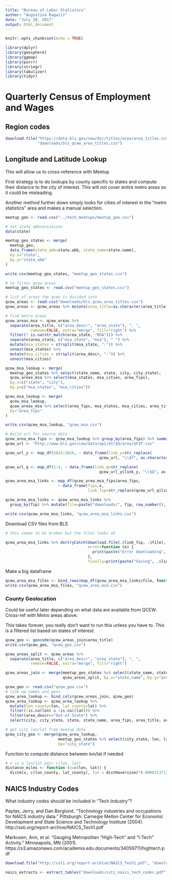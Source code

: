 ```yaml
---
title: "Bureau of Labor Statistics"
author: "Augustina Ragwitz"
date: "July 28, 2017"
output: html_document
---
```


```r
knitr::opts_chunk$set(echo = TRUE)

library(dplyr)
library(geosphere)
library(ggmap)
library(purrr)
library(stringr)
library(tabulizer)
library(tidyr)
```


# Quarterly Census of Employment and Wages

## Region codes
```r
download.file("https://data.bls.gov/cew/doc/titles/area/area_titles.csv",
              "downloads/bls_qcew_area_titles.csv")
```

## Longitude and Latitude Lookup

This will allow us to cross-reference with Meetup

First strategy is to do lookups by county specific to states and compute their distance to the city of interest. This will not cover entire metro areas so it could be misleading.

Another method further down simply looks for cities of interest in the "metro statistics" area and makes a manual selection.

```r

meetup_geo <- read.csv("../tech_meetups/meetup_geo.csv")

# set state abbreviations
data(state)

meetup_geo_states <- merge(
  meetup_geo,
  data_frame(state_abb=state.abb, state_name=state.name),
  by.x="state",
  by.y="state_abb"
)

write.csv(meetup_geo_states, "meetup_geo_states.csv")
```


```r
# to filter qcew areas
meetup_geo_states <- read.csv("meetup_geo_states.csv")

# list of areas the qcew is divided into
qcew_areas <- read.csv("downloads/bls_qcew_area_titles.csv")
qcew_areas <- qcew_areas %>% mutate(area_title=as.character(area_title))

```


```r
# find metro areas
qcew_areas_msa <- qcew_areas %>% 
  separate(area_title, c("area_descr", "area_state"), ", ", 
           remove=FALSE, extra="merge", fill="right") %>%
  filter(! is.na(str_match(area_state, "MSA"))) %>%
  separate(area_state, c("msa_state", "msa"), " ") %>%
  mutate(msa_states = strsplit(msa_state, "-")) %>% 
  unnest(msa_states) %>%
  mutate(msa_cities = strsplit(area_descr, "-")) %>%
  unnest(msa_cities)

qcew_msa_lookup <- merge(
  meetup_geo_states %>% select(state_name, state, city, city_state),
  qcew_areas_msa %>% select(msa_states, msa_cities, area_fips),
  by.x=c("state", "city"),
  by.y=c("msa_states", "msa_cities"))

qcew_msa_lookup <- merge(
  qcew_msa_lookup,
  qcew_areas_msa %>% select(area_fips, msa_states, msa_cities, area_title),
  by="area_fips"
)

write.csv(qcew_msa_lookup, "qcew_msa.csv")
```


```r
# build url for source data
qcew_area_msa_fips <- qcew_msa_lookup %>% group_by(area_fips) %>% summarise()
qcew_url <- "http://www.bls.gov/cew/data/api/$Y/$Q/area/$FIP.csv"

qcew_url_y <- map_df(2012:2016, ~ data_frame(link_y=str_replace(
                                         qcew_url, "\\$Y", as.character(.x))))

qcew_url_q <- map_df(1:4, ~ data_frame(link_q=str_replace(
                                         qcew_url_y$link_y, "\\$Q", as.character(.x))))

qcew_area_msa_links <- map_df(qcew_area_msa_fips$area_fips, 
                       ~ data_frame(fip=.x,
                                    link_fip=str_replace(qcew_url_q$link_q, "\\$FIP", as.character(.x))))

qcew_area_msa_links <- qcew_area_msa_links %>% 
  group_by(fip) %>% mutate(file=paste("downloads/", fip, row_number(), ".csv", sep="_"))

write.csv(qcew_area_msa_links, "qcew_area_msa_links.csv")
```

Download CSV files from BLS
```r

# this seems to be broken but the files looks ok

qcew_area_msa_links %>% do(tryCatch(download.file(.$link_fip, .$file),
                                    error=function (e) {
                                      print(paste("Error downloading", .$link_fip, "to", .$file))
                                    },
                                    finally=print(paste("Saving", .$link_fip, "to", .$file))))

```

Make a big dataframe
```r
qcew_area_msa_files <- bind_rows(map_df(qcew_area_msa_links$file, function(x){read.csv(file=x,header=T)}))
write.csv(qcew_area_msa_files, "qcew_area_msa.csv")
```



### County Geolocation

Could be useful later depending on what data are available from QCEW. Cross-ref with Metro areas above.

This takes forever, you really don't want to run this unless you have to. This is a filtered list based on states of interest.

```r
qcew_geo <- geocode(qcew_areas_join$area_title)
write.csv(qcew_geo, "qcew_geo.csv")
```

```r
qcew_areas_split <- qcew_areas %>% 
  separate(area_title, c("area_descr", "area_state"), ", ", 
           remove=FALSE, extra="merge", fill="right")

qcew_areas_join <- merge(meetup_geo_states %>% select(state_name, state, city, city_state), 
                         qcew_areas_split, by.x="state_name", by.y="area_state")
```

```r
qcew_geo <- read.csv("qcew_geo.csv")
# link up names and geos
qcew_area_lookup <- bind_cols(qcew_areas_join, qcew_geo)
qcew_area_lookup <- qcew_area_lookup %>% 
  mutate(lon_county=lon, lat_county=lat) %>%
  filter(!is.na(lon) & !is.na((lat))) %>%
  filter(area_descr=="Out-of-State") %>%
  select(city, city_state, state, state_name, area_fips, area_title, area_descr, lon_county, lat_county )
```

```r

# get city lon/lat from meetup data
qcew_city_geo <- merge(qcew_area_lookup, 
                       meetup_geo_states %>% select(city_state, lon, lat), 
                       by="city_state")
```



Function to compute distance between lon/lat if needed
```r
# x is a lon/lat pair c(lon, lat)
distance_miles <- function (x=c(lon, lat)) {
  distm(x, c(lon_county, lat_county), fun = distHaversine)*0.000621371}
```


## NAICS Industry Codes

What industry codes should be included in "Tech Industry"?

Paytas, Jerry, and Dan Berglund. "Technology industries and occupations for NAICS industry data." Pittsburgh: Carnegie Mellon Center for Economic Development and State Science and Technology Institute (2004). http://ssti.org/report-archive/NAICS_Tech1.pdf

Markusen, Ann, et al. "Gauging Metropolitan “High-Tech” and “I-Tech” Activity." Minneapolis, MN (2001). https://s3.amazonaws.com/academia.edu.documents/34059711/hightech.pdf

```r
download.file("http://ssti.org/report-archive/NAICS_Tech1.pdf", "downloads/ssti_naics_tech_codes.pdf")
```

```r
naics_extracts <- extract_tables("downloads/ssti_naics_tech_codes.pdf")
```


